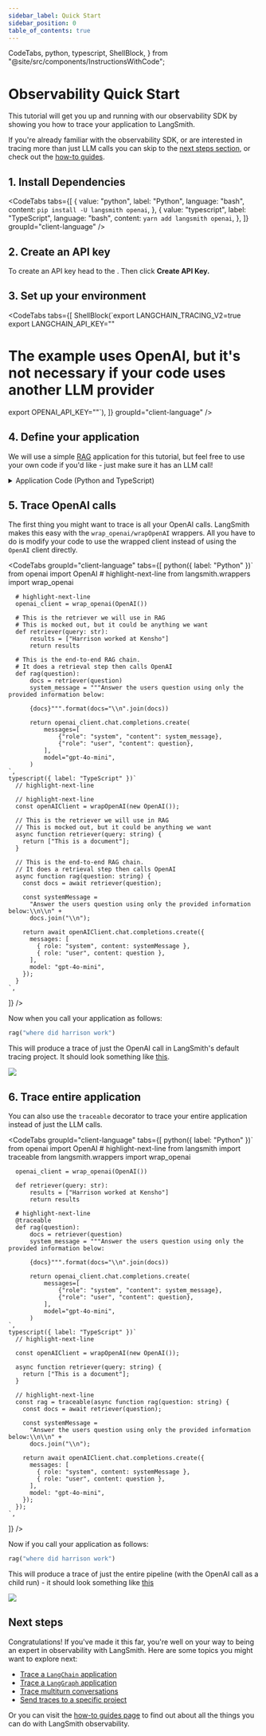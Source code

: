 ```yaml
---
sidebar_label: Quick Start
sidebar_position: 0
table_of_contents: true
---
```


  CodeTabs,
  python,
  typescript,
  ShellBlock,
} from "@site/src/components/InstructionsWithCode";

# Observability Quick Start

This tutorial will get you up and running with our observability SDK by showing you how to
trace your application to LangSmith.

If you're already familiar with the observability SDK, or are interested in tracing more than just
LLM calls you can skip to the [next steps section](#next-steps),
or check out the [how-to guides](../observability/how_to_guides).

## 1. Install Dependencies

<CodeTabs
  tabs={[
    {
      value: "python",
      label: "Python",
      language: "bash",
      content: `pip install -U langsmith openai`,
    },
    {
      value: "typescript",
      label: "TypeScript",
      language: "bash",
      content: `yarn add langsmith openai`,
    },
  ]}
  groupId="client-language"
/>

## 2. Create an API key

To create an API key head to the <RegionalUrl text='Settings page' suffix='/settings' />. Then click **Create API Key.**

## 3. Set up your environment

<CodeTabs
  tabs={[
    ShellBlock(`export LANGCHAIN_TRACING_V2=true
export LANGCHAIN_API_KEY="<your-langchain-api-key>"
# The example uses OpenAI, but it's not necessary if your code uses another LLM provider
export OPENAI_API_KEY="<your-openai-api-key>"`),
  ]}
  groupId="client-language"
/>

## 4. Define your application

We will use a simple [RAG](https://www.mckinsey.com/featured-insights/mckinsey-explainers/what-is-retrieval-augmented-generation-rag)
application for this tutorial, but feel free to use your own code if you'd like - just make sure
it has an LLM call!

<details>
  <summary>Application Code (Python and TypeScript)</summary>
  <CodeTabs
    groupId="client-language"
    tabs={[
      python({ label: "Python" })`
      from openai import OpenAI
      
      openai_client = OpenAI()
      
      # This is the retriever we will use in RAG
      # This is mocked out, but it could be anything we want
      def retriever(query: str):
          results = ["Harrison worked at Kensho"]
          return results
      
      # This is the end-to-end RAG chain.
      # It does a retrieval step then calls OpenAI
      def rag(question):
          docs = retriever(question)
          system_message = """Answer the users question using only the provided information below:
          
          {docs}""".format(docs="\\n".join(docs))
          
          return openai_client.chat.completions.create(
              messages=[
                  {"role": "system", "content": system_message},
                  {"role": "user", "content": question},
              ],
              model="gpt-4o-mini",
          )
    `,
      typescript({ label: "TypeScript" })`
      
      const openAIClient = new OpenAI();
      
      // This is the retriever we will use in RAG
      // This is mocked out, but it could be anything we want
      async function retriever(query: string) {
        return ["This is a document"];
      }
      
      // This is the end-to-end RAG chain.
      // It does a retrieval step then calls OpenAI
      async function rag(question: string) {
        const docs = await retriever(question);
        
        const systemMessage =
          "Answer the users question using only the provided information below:\\n\\n" +
          docs.join("\\n");
          
        return await openAIClient.chat.completions.create({
          messages: [
            { role: "system", content: systemMessage },
            { role: "user", content: question },
          ],
          model: "gpt-4o-mini",
        });
      }
    `,
    ]}
  />
</details>

## 5. Trace OpenAI calls

The first thing you might want to trace is all your OpenAI calls. LangSmith makes this easy with the `wrap_openai/wrapOpenAI` wrappers.
All you have to do is modify your code to use the wrapped client instead of using the `OpenAI` client directly.

<CodeTabs
  groupId="client-language"
  tabs={[
    python({ label: "Python" })`
      from openai import OpenAI
      # highlight-next-line
      from langsmith.wrappers import wrap_openai
      
      # highlight-next-line
      openai_client = wrap_openai(OpenAI())
      
      # This is the retriever we will use in RAG
      # This is mocked out, but it could be anything we want
      def retriever(query: str):
          results = ["Harrison worked at Kensho"]
          return results
      
      # This is the end-to-end RAG chain.
      # It does a retrieval step then calls OpenAI
      def rag(question):
          docs = retriever(question)
          system_message = """Answer the users question using only the provided information below:
          
          {docs}""".format(docs="\\n".join(docs))
          
          return openai_client.chat.completions.create(
              messages=[
                  {"role": "system", "content": system_message},
                  {"role": "user", "content": question},
              ],
              model="gpt-4o-mini",
          )
    `,
    typescript({ label: "TypeScript" })`
      // highlight-next-line
      
      // highlight-next-line
      const openAIClient = wrapOpenAI(new OpenAI());
      
      // This is the retriever we will use in RAG
      // This is mocked out, but it could be anything we want
      async function retriever(query: string) {
        return ["This is a document"];
      }
      
      // This is the end-to-end RAG chain.
      // It does a retrieval step then calls OpenAI
      async function rag(question: string) {
        const docs = await retriever(question);
        
        const systemMessage =
          "Answer the users question using only the provided information below:\\n\\n" +
          docs.join("\\n");
          
        return await openAIClient.chat.completions.create({
          messages: [
            { role: "system", content: systemMessage },
            { role: "user", content: question },
          ],
          model: "gpt-4o-mini",
        });
      }
    `,
  ]}
/>

Now when you call your application as follows:

```python
rag("where did harrison work")
```

This will produce a trace of just the OpenAI call in LangSmith's default tracing project. It should look something like [this](https://smith.langchain.com/public/e7b7d256-10fe-4d49-a8d5-36ca8e5af0d2/r).

![](./tutorials/static/tracing_tutorial_openai.png)

## 6. Trace entire application

You can also use the `traceable` decorator to trace your entire application instead of just the LLM calls.

<CodeTabs
  groupId="client-language"
  tabs={[
    python({ label: "Python" })`
      from openai import OpenAI
      # highlight-next-line
      from langsmith import traceable
      from langsmith.wrappers import wrap_openai
      
      openai_client = wrap_openai(OpenAI())
      
      def retriever(query: str):
          results = ["Harrison worked at Kensho"]
          return results
      
      # highlight-next-line
      @traceable
      def rag(question):
          docs = retriever(question)
          system_message = """Answer the users question using only the provided information below:
          
          {docs}""".format(docs="\\n".join(docs))
          
          return openai_client.chat.completions.create(
              messages=[
                  {"role": "system", "content": system_message},
                  {"role": "user", "content": question},
              ],
              model="gpt-4o-mini",
          )
    `,
    typescript({ label: "TypeScript" })`
      // highlight-next-line
      
      const openAIClient = wrapOpenAI(new OpenAI());
      
      async function retriever(query: string) {
        return ["This is a document"];
      }
      
      // highlight-next-line
      const rag = traceable(async function rag(question: string) {
        const docs = await retriever(question);
        
        const systemMessage =
          "Answer the users question using only the provided information below:\\n\\n" +
          docs.join("\\n");
          
        return await openAIClient.chat.completions.create({
          messages: [
            { role: "system", content: systemMessage },
            { role: "user", content: question },
          ],
          model: "gpt-4o-mini",
        });
      });
    `,
  ]}
/>

Now if you call your application as follows:

```python
rag("where did harrison work")
```

This will produce a trace of just the entire pipeline (with the OpenAI call as a child run) - it should look something like [this](https://smith.langchain.com/public/2174f4e9-48ab-4f9e-a8c4-470372d976f1/r)

![](./tutorials/static/tracing_tutorial_chain.png)

## Next steps

Congratulations! If you've made it this far, you're well on your way to being an expert in observability with LangSmith.
Here are some topics you might want to explore next:

- [Trace a `LangChain` application](./observability/how_to_guides/tracing/trace_with_langchain)
- [Trace a `LangGraph` application](./observability/how_to_guides/tracing/trace_with_langgraph)
- [Trace multiturn conversations](./observability/how_to_guides/monitoring/threads)
- [Send traces to a specific project](./observability/how_to_guides/tracing/log_traces_to_project)

Or you can visit the [how-to guides page](./observability/how_to_guides) to find out about all the things you can do with LangSmith observability.
